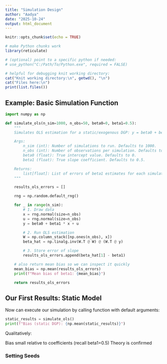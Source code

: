 ```yaml
---
title: "Simulation Design"
author: "Aadya"
date: "2025-10-24"
output: html_document
---
```


```r
knitr::opts_chunk$set(echo = TRUE)

# make Python chunks work
library(reticulate)

# (optional) point to a specific python if needed:
# use_python("C:/Path/To/Python.exe", required = FALSE)

# helpful for debugging knit working directory:
cat("Knit working directory:\n", getwd(), "\n")
cat("Files here:\n")
print(list.files())

```

## Example: Basic Simulation Function

```python
import numpy as np

def simulate_ols(n_sim=1000, n_obs=50, beta0=0, beta1=0.5):
    """
    Simulates OLS estimation for a static/exogenous DGP: y = beta0 + beta1*x + u.

    Args:
        n_sim (int): Number of simulations to run. Defaults to 1000.
        n_obs (int): Number of observations per simulation. Defaults to 50.
        beta0 (float): True intercept value. Defaults to 0.
        beta1 (float): True slope coefficient. Defaults to 0.5.

    Returns:
        list[float]: List of errors of beta1 estimates for each simulation.
    """

    results_ols_errors = []

    rng = np.random.default_rng()

    for _ in range(n_sim):
        # 1. Draw data
        x = rng.normal(size=n_obs)
        u = rng.normal(size=n_obs)
        y = beta0 + beta1 * x + u

        # 2. Run OLS estimation
        W = np.column_stack([np.ones(n_obs), x])
        beta_hat = np.linalg.inv(W.T @ W) @ (W.T @ y)

        # 3. Store error of slope
        results_ols_errors.append(beta_hat[1] - beta1)

    # also return mean bias so we can inspect it quickly
    mean_bias = np.mean(results_ols_errors)
    print(f"Mean bias of beta1: {mean_bias}")

    return results_ols_errors
```

## Our First Results: Static Model
Now can execute our simulation by calling function with default arguments:

```python
static_results = simulate_ols()
print(f"Bias (static DGP): {np.mean(static_results)}")
```

Qualitatively:

Bias small relative to coefficients (recall beta1=0.5)
Theory is confirmed

### Setting Seeds
